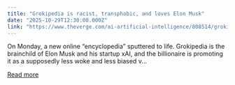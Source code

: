 ```yaml
---
title: "Grokipedia is racist, transphobic, and loves Elon Musk"
date: "2025-10-29T12:30:00.000Z"
link: "https://www.theverge.com/ai-artificial-intelligence/808514/grokipedia-wikipedia-comparison"
---
```


On Monday, a new online “encyclopedia” sputtered to life. Grokipedia is the brainchild of Elon Musk and his startup xAI, and the billionaire is promoting it as a supposedly less woke and less biased v...

[Read more](https://www.theverge.com/ai-artificial-intelligence/808514/grokipedia-wikipedia-comparison)
